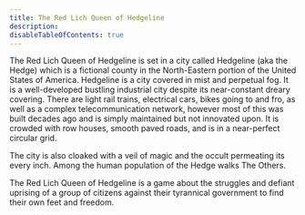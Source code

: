 ```yaml
---
title: The Red Lich Queen of Hedgeline
description: 
disableTableOfContents: true
---
```


The Red Lich Queen of Hedgeline is set in a city called Hedgeline (aka the Hedge) which is a fictional county in the North-Eastern portion of the United States of America. Hedgeline is a city covered in mist and perpetual fog. It is a well-developed bustling industrial city despite its near-constant dreary covering. There are light rail trains, electrical cars, bikes going to and fro, as well as a complex telecommunication network, however most of this was built decades ago and is simply maintained but not innovated upon. It is crowded with row houses, smooth paved roads, and is in a near-perfect circular grid.

The city is also cloaked with a veil of magic and the occult permeating its every inch. Among the human population of the Hedge walks The Others.

The Red Lich Queen of Hedgeline is a game about the struggles and defiant uprising of a group of citizens against their tyrannical government to find their own feet and freedom. 